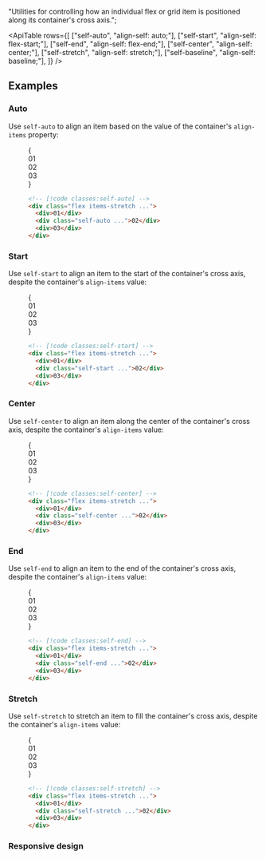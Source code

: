 
  "Utilities for controlling how an individual flex or grid item is positioned along its container's cross axis.";

<ApiTable
  rows={[
    ["self-auto", "align-self: auto;"],
    ["self-start", "align-self: flex-start;"],
    ["self-end", "align-self: flex-end;"],
    ["self-center", "align-self: center;"],
    ["self-stretch", "align-self: stretch;"],
    ["self-baseline", "align-self: baseline;"],
  ]}
/>

## Examples

### Auto

Use `self-auto` to align an item based on the value of the container's `align-items` property:

<Figure>

<Example>
  {
    <div className="grid grid-cols-1">
      <Stripes border className="col-start-1 row-start-1 rounded-lg" />
      <div className="col-start-1 row-start-1 flex h-24 w-full items-stretch gap-4 rounded-lg font-mono text-sm leading-6 font-bold text-white">
        <div className="flex flex-1 items-center justify-center rounded-lg bg-sky-300 p-4 dark:bg-sky-800 dark:text-sky-500">
          01
        </div>
        <div className="flex flex-1 items-center justify-center self-auto rounded-lg bg-sky-500 p-4">02</div>
        <div className="flex flex-1 items-center justify-center rounded-lg bg-sky-300 p-4 dark:bg-sky-800 dark:text-sky-500">
          03
        </div>
      </div>
    </div>
  }
</Example>

```html
<!-- [!code classes:self-auto] -->
<div class="flex items-stretch ...">
  <div>01</div>
  <div class="self-auto ...">02</div>
  <div>03</div>
</div>
```

</Figure>

### Start

Use `self-start` to align an item to the start of the container's cross axis, despite the container's `align-items` value:

<Figure>

<Example>
  {
    <div className="grid grid-cols-1">
      <Stripes border className="col-start-1 row-start-1 rounded-lg" />
      <div className="col-start-1 row-start-1 flex h-24 w-full items-stretch gap-4 rounded-lg font-mono text-sm leading-6 font-bold text-white">
        <div className="flex flex-1 items-center justify-center rounded-lg bg-pink-300 p-4 dark:bg-pink-800 dark:text-pink-400">
          01
        </div>
        <div className="flex flex-1 items-center justify-center self-start rounded-lg bg-pink-500 p-4">02</div>
        <div className="flex flex-1 items-center justify-center rounded-lg bg-pink-300 p-4 dark:bg-pink-800 dark:text-pink-400">
          03
        </div>
      </div>
    </div>
  }
</Example>

```html
<!-- [!code classes:self-start] -->
<div class="flex items-stretch ...">
  <div>01</div>
  <div class="self-start ...">02</div>
  <div>03</div>
</div>
```

</Figure>

### Center

Use `self-center` to align an item along the center of the container's cross axis, despite the container's `align-items` value:

<Figure>

<Example>
  {
    <div className="grid grid-cols-1">
      <Stripes border className="col-start-1 row-start-1 rounded-lg" />
      <div className="col-start-1 row-start-1 flex h-24 w-full items-stretch gap-4 rounded-lg font-mono text-sm leading-6 font-bold text-white">
        <div className="flex flex-1 items-center justify-center rounded-lg bg-purple-300 p-4 dark:bg-purple-800 dark:text-purple-400">
          01
        </div>
        <div className="flex flex-1 items-center justify-center self-center rounded-lg bg-purple-500 p-4">02</div>
        <div className="flex flex-1 items-center justify-center rounded-lg bg-purple-300 p-4 dark:bg-purple-800 dark:text-purple-400">
          03
        </div>
      </div>
    </div>
  }
</Example>

```html
<!-- [!code classes:self-center] -->
<div class="flex items-stretch ...">
  <div>01</div>
  <div class="self-center ...">02</div>
  <div>03</div>
</div>
```

</Figure>

### End

Use `self-end` to align an item to the end of the container's cross axis, despite the container's `align-items` value:

<Figure>

<Example>
  {
    <div className="grid grid-cols-1">
      <Stripes border className="col-start-1 row-start-1 rounded-lg" />
      <div className="col-start-1 row-start-1 flex h-24 w-full items-stretch gap-4 rounded-lg font-mono text-sm leading-6 font-bold text-white">
        <div className="flex flex-1 items-center justify-center rounded-lg bg-indigo-300 p-4 dark:bg-indigo-800 dark:text-indigo-400">
          01
        </div>
        <div className="flex flex-1 items-center justify-center self-end rounded-lg bg-indigo-500 p-4">02</div>
        <div className="flex flex-1 items-center justify-center rounded-lg bg-indigo-300 p-4 dark:bg-indigo-800 dark:text-indigo-400">
          03
        </div>
      </div>
    </div>
  }
</Example>

```html
<!-- [!code classes:self-end] -->
<div class="flex items-stretch ...">
  <div>01</div>
  <div class="self-end ...">02</div>
  <div>03</div>
</div>
```

</Figure>

### Stretch

Use `self-stretch` to stretch an item to fill the container's cross axis, despite the container's `align-items` value:

<Figure>

<Example>
  {
    <div className="grid grid-cols-1">
      <Stripes border className="col-start-1 row-start-1 rounded-lg" />
      <div className="col-start-1 row-start-1 flex h-24 w-full items-stretch gap-4 rounded-lg font-mono text-sm leading-6 font-bold text-white">
        <div className="flex flex-1 items-center justify-center rounded-lg bg-fuchsia-300 p-4 dark:bg-fuchsia-800 dark:text-fuchsia-400">
          01
        </div>
        <div className="flex flex-1 items-center justify-center self-stretch rounded-lg bg-fuchsia-500 p-4">02</div>
        <div className="flex flex-1 items-center justify-center rounded-lg bg-fuchsia-300 p-4 dark:bg-fuchsia-800 dark:text-fuchsia-400">
          03
        </div>
      </div>
    </div>
  }
</Example>

```html
<!-- [!code classes:self-stretch] -->
<div class="flex items-stretch ...">
  <div>01</div>
  <div class="self-stretch ...">02</div>
  <div>03</div>
</div>
```

</Figure>

### Responsive design

<ResponsiveDesign property="align-self" defaultClass="self-auto" featuredClass="self-end" />
